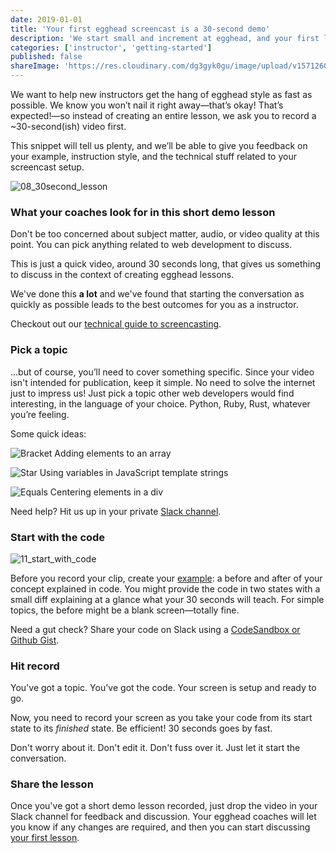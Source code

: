 ```yaml
---
date: 2019-01-01
title: 'Your first egghead screencast is a 30-second demo'
description: 'We start small and increment at egghead, and your first lesson is no exception. This is meant to be a quick exercise to start the feedback and collaboration loop.'
categories: ['instructor', 'getting-started']
published: false
shareImage: 'https://res.cloudinary.com/dg3gyk0gu/image/upload/v1571260698/og-image-assets/share_image_getting_started.png'
---
```


We want to help new instructors get the hang of egghead style as fast as possible. We know you won’t nail it right away—that’s okay! That’s expected!—so instead of creating an entire lesson, we ask you to record a ~30-second(ish) video first.

This snippet will tell us plenty, and we’ll be able to give you feedback on your example, instruction style, and the technical stuff related to your screencast setup.

![08_30second_lesson](./images/ch1_s4_30sec.png)

### What your coaches look for in this short demo lesson

Don't be too concerned about subject matter, audio, or video quality at this point. You can pick anything related to web development to discuss.

This is just a quick video, around 30 seconds long, that gives us something to discuss in the context of creating egghead lessons.

We've done this **a lot** and we've found that starting the conversation as quickly as possible leads to the best outcomes for you as a instructor.

Checkout out our [technical guide to screencasting](/instructor/screencasting).

### Pick a topic

...but of course, you’ll need to cover something specific. Since your video isn't intended for publication, keep it simple. No need to solve the internet just to impress us! Just pick a topic other web developers would find interesting, in the language of your choice. Python, Ruby, Rust, whatever you’re feeling.

Some quick ideas:

![Bracket](./images/ch1_s4_icon-bracket.png) Adding elements to an array

![Star](./images/ch1_s4_icon-star.png) Using variables in JavaScript template strings

![Equals](./images/ch1_s4_icon-equals.png) Centering elements in a div

Need help? Hit us up in your private [Slack channel](/instructor/getting-started/communication).

### Start with the code

![11_start_with_code](./images/ch1_s4_start-with-code.png)

Before you record your clip, create your [example](/instructor/style-guide/create-the-example-code): a before and after of your concept explained in code. You might provide the code in two states with a small diff explaining at a glance what your 30 seconds will teach. For simple topics, the before might be a blank screen—totally fine.

Need a gut check? Share your code on Slack using a [CodeSandbox or Github Gist](/instructor/screencasting/sharing-code).

### Hit record

You've got a topic. You've got the code. Your screen is setup and ready to go.

Now, you need to record your screen as you take your code from its start state to its _finished_ state. Be efficient! 30 seconds goes by fast.

Don't worry about it. Don't edit it. Don't fuss over it. Just let it start the conversation.

### Share the lesson

Once you've got a short demo lesson recorded, just drop the video in your Slack channel for feedback and discussion. Your egghead coaches will let you know if any changes are required, and then you can start discussing [your first lesson](/instructor/getting-started/first-full-lesson).
